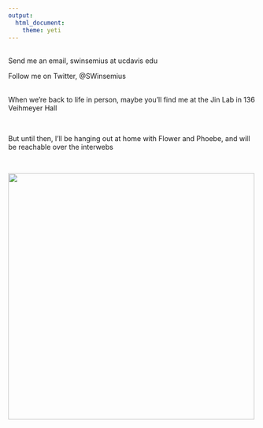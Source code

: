 ```yaml
---
output: 
  html_document:
    theme: yeti
---
```

<br>
Send me an email, swinsemius at ucdavis edu

Follow me on Twitter, @SWinsemius

<br> 
When we're back to life in person, maybe you'll find me at the Jin Lab in 136 Veihmeyer Hall

<br>

But until then, I'll be hanging out at home with Flower and Phoebe, and will be reachable over the interwebs

<br>

![](pics/PhoebeFlower.JPG){width=500px}

<br>